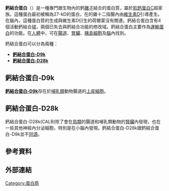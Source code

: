 {{protein
| Name = 鈣結合蛋白1，28千道尔顿
| caption = NMR solution structure of Ca<sup>2+</sup>-loaded calbindin D28K.<ref name="pmid16799559">{{PDB|2G9B}}; {{cite journal | author = Kojetin DJ, Venters RA, Kordys DR, Thompson RJ, Kumar R, Cavanagh J | title = Structure, binding interface and hydrophobic transitions of Ca2+-loaded calbindin-D(28K) | journal = Nat. Struct. Mol. Biol. | volume = 13 | issue = 7 | pages = 641–7 | year = 2006 | pmid = 16799559 | doi = 10.1038/nsmb1112 | url = | issn = }}</ref>
| image = Calbindin2G9B.pdb.png
| width = 
| HGNCid = 1434
| Symbol = CALB1
| AltSymbols = CALB
| EntrezGene = 793
| OMIM = 114050
| RefSeq = NM_004929
| UniProt = P05937
| PDB = 
| ECnumber = 
| Chromosome = 8
| Arm = p
| Band = 11
| LocusSupplementaryData = 
}}
{{protein
| Name = 鈣結合蛋白2，29千道尔顿（钙视网膜蛋白）
| caption = 
| image = 
| width = 
| HGNCid = 1435
| Symbol = CALB2
| AltSymbols = 
| EntrezGene = 794
| OMIM = 114051
| RefSeq = NM_001740
| UniProt = P22676
| PDB = 
| ECnumber = 
| Chromosome = 16
| Arm = q
| Band = 22.1
| LocusSupplementaryData = 
}}
'''鈣結合蛋白'''（{{lang-en|Calbindin}}）是一種專門跟生物內的鈣[[離子|離子]]結合的蛋白質，屬於[[肌鈣蛋白C|肌鈣蛋白C]]超家族。這種蛋白最初被稱為27-kD的蛋白，在的雞十二指腸內由[[維生素D|維生素D]]引導產生。在腦內，這種蛋白質的生成與維生素D衍生的荷爾蒙沒有關連。鈣結合蛋白含有4個活動鈣結合[[结构域|域]]，兩個已失去與鈣結合功能的修改域。鈣結合蛋白主要作為[[運輸蛋白|運輸蛋白]]的功能。在[[人體|人體]]中，可在[[腸道|腸道]]、[[腎臟|腎臟]]、[[胰島細胞|胰島細胞]]及[[腦|腦]]內找到。

鈣結合蛋白可以分為兩種：
* '''[[鈣結合蛋白-D9k|鈣結合蛋白-D9k]]'''
* '''[[鈣結合蛋白-D28k|鈣結合蛋白-D28k]]'''

== 鈣結合蛋白-D9k ==
'''[[鈣結合蛋白-D9k|鈣結合蛋白-D9k]]'''存在於[[哺乳類|哺乳類]]動物腸道的[[上皮細胞|上皮細胞]]。
== 鈣結合蛋白-D28k ==

鈣結合蛋白-D28k(CALB)除了會在[[鳥類|鳥類]]的腸道和哺乳類動物的[[腎臟|腎臟]]內發現，也在一些其他神經內分泌細胞，特別是在小腦內發現。鈣結合蛋白-D28k跟鈣結合蛋白-D9k並不[[同源|同源]]。

== 參考資料 ==
{{reflist}}
== 外部連結 ==
{{Calcium signaling}}
[[Category:蛋白质|Category:蛋白质]]